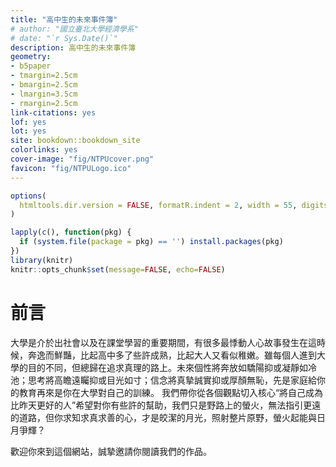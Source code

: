 ```yaml
--- 
title: "高中生的未來事件簿"
# author: "國立臺北大學經濟學系"
# date: "`r Sys.Date()`"
description: 高中生的未來事件簿
geometry:
- b5paper
- tmargin=2.5cm
- bmargin=2.5cm
- lmargin=3.5cm
- rmargin=2.5cm
link-citations: yes
lof: yes
lot: yes
site: bookdown::bookdown_site
colorlinks: yes  
cover-image: "fig/NTPUcover.png"
favicon: "fig/NTPULogo.ico"
---
```


```r
options(
  htmltools.dir.version = FALSE, formatR.indent = 2, width = 55, digits = 4
)

lapply(c(), function(pkg) {
  if (system.file(package = pkg) == '') install.packages(pkg)
})
library(knitr)
knitr::opts_chunk$set(message=FALSE, echo=FALSE)
```

# 前言 {-} 

大學是介於出社會以及在課堂學習的重要期間，有很多最悸動人心故事發生在這時候，奔逸而鮮豔，比起高中多了些許成熟，比起大人又看似稚嫩。雖每個人進到大學的目的不同，但總歸在追求真理的路上。未來個性將奔放如驕陽抑或凝靜如冷池；思考將高瞻遠矚抑或目光如寸；信念將真摯誠實抑或厚顏無恥，先是家庭給你的教育再來是你在大學對自己的訓練。
我們帶你從各個觀點切入核心“將自己成為比昨天更好的人”希望對你有些許的幫助，我們只是野路上的螢火，無法指引更遠的道路，但你求知求真求善的心，才是皎潔的月光，照射整片原野，螢火起能與日月爭輝？

歡迎你來到這個網站，誠摯邀請你閱讀我們的作品。

